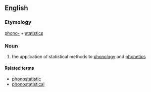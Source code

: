 ==English==

===Etymology===
[[phono-]] + [[statistics]]

===Noun===
{{en-noun|-}}

# {{linguistics}} the application of statistical methods to [[phonology]] and [[phonetics]]

====Related terms====
*[[phonostatistic]]
*[[phonostatistical]]